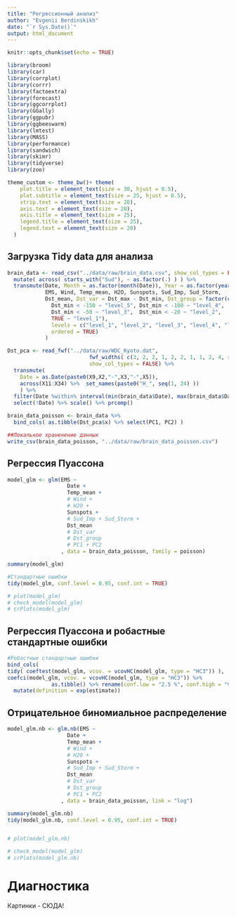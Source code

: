 ```yaml
---
title: "Регрессионный анализ"
author: "Evgenii Berdinskikh"
date: "`r Sys.Date()`"
output: html_document
---
```


```r

knitr::opts_chunk$set(echo = TRUE)

library(broom)
library(car)
library(corrplot)
library(corrr)
library(factoextra)
library(forecast)
library(ggcorrplot)
library(GGally)
library(ggpubr)
library(ggbeeswarm)
library(lmtest)
library(MASS)
library(performance)
library(sandwich)
library(skimr)
library(tidyverse)
library(zoo)

theme_custom <- theme_bw()+ theme(
    plot.title = element_text(size = 30, hjust = 0.5),
    plot.subtitle = element_text(size = 25, hjust = 0.5),
    strip.text = element_text(size = 20),
    axis.text = element_text(size = 20),
    axis.title = element_text(size = 25),
    legend.title = element_text(size = 25),
    legend.text = element_text(size = 20)
  )
```

## Загрузка Tidy data для анализа

```r

brain_data <- read_csv("../data/raw/brain_data.csv", show_col_types = FALSE) %>% 
  mutate( across( starts_with("Sud"), ~ as.factor(.) ) ) %>% 
  transmute(Date, Month = as.factor(month(Date)), Year = as.factor(year(Date)), 
            EMS, Wind, Temp_mean, H2O, Sunspots, Sud_Imp, Sud_Storm,
            Dst_mean, Dst_var = Dst_max - Dst_min, Dst_group = factor(case_when( 
              Dst_min < -150 ~ "level_5", Dst_min < -100 ~ "level_4",  
              Dst_min < -50 ~ "level_3",  Dst_min < -20 ~ "level_2",       
              TRUE ~ "level_1"), 
              levels = c("level_1", "level_2", "level_3", "level_4", "level_5"), 
              ordered = TRUE)
            )

Dst_pca <- read_fwf("../data/raw/WDC_Kyoto.dat",  
                          fwf_widths( c(3, 2, 2, 1, 2, 2, 1, 1, 2, 4, rep(4, 24), 4) ), 
                          show_col_types = FALSE) %>% 
  transmute(
    Date = as.Date(paste0(X9,X2,"-",X3,"-",X5)),
    across(X11:X34) %>%  set_names(paste0("H_", seq(1, 24) ))
    ) %>% 
  filter(Date %within% interval(min(brain_data$Date), max(brain_data$Date))) %>% 
  select(!Date) %>% scale() %>% prcomp()

brain_data_poisson <- brain_data %>% 
  bind_cols( as.tibble(Dst_pca$x) %>% select(PC1, PC2) )

##Локальное храненение данных 
write_csv(brain_data_poisson, "../data/raw/brain_data_poisson.csv") 

```


## Регрессия Пуассона 

```r
model_glm <- glm(EMS ~ 
                   Date + 
                   Temp_mean +
                   # Wind +
                   # H2O +
                   Sunspots +
                   # Sud_Imp + Sud_Storm +
                   Dst_mean 
                   # Dst_var
                   # Dst_group 
                   # PC1 + PC2
                 , data = brain_data_poisson, family = poisson)

summary(model_glm)

#Стандартные ошибки
tidy(model_glm, conf.level = 0.95, conf.int = TRUE)

# plot(model_glm)
# check_model(model_glm)
# crPlots(model_glm)

```
## Регрессия Пуассона и робастные стандартные ошибки

```r

#Робастные стандартные ошибки
bind_cols(
tidy( coeftest(model_glm, vcov. = vcovHC(model_glm, type = "HC3")) ), 
coefci(model_glm, vcov. = vcovHC(model_glm, type = "HC3")) %>% 
              as.tibble() %>% rename(conf.low = "2.5 %", conf.high = "97.5 %")) %>% 
  mutate(definition = exp(estimate))

```


## Отрицательное биномиальное распределение

```r

model_glm.nb <- glm.nb(EMS ~ 
                   Date + 
                   Temp_mean +
                   # Wind +
                   # H2O +
                   Sunspots +
                   # Sud_Imp + Sud_Storm +
                   Dst_mean 
                   # Dst_var
                   # Dst_group 
                   # PC1 + PC2
                 , data = brain_data_poisson, link = "log")

summary(model_glm.nb)
tidy(model_glm.nb, conf.level = 0.95, conf.int = TRUE)


# plot(model_glm.nb)

# check_model(model_glm)
# crPlots(model_glm.nb)

```

# Диагностика
Картинки - СЮДА!